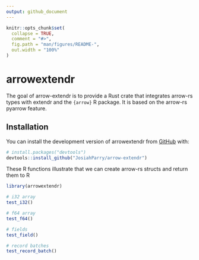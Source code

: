 ```yaml
---
output: github_document
---
```


<!-- README.md is generated from README.Rmd. Please edit that file -->

```r
knitr::opts_chunk$set(
  collapse = TRUE,
  comment = "#>",
  fig.path = "man/figures/README-",
  out.width = "100%"
)
```

# arrowextendr

<!-- badges: start -->
<!-- badges: end -->

The goal of arrow-extendr is to provide a Rust crate that integrates arrow-rs types with extendr and the `{arrow}` R package. It is based on the arrow-rs pyarrow feature. 

## Installation

You can install the development version of arrowextendr from [GitHub](https://github.com/) with:

``` r
# install.packages("devtools")
devtools::install_github("JosiahParry/arrow-extendr")
```

These R functions illustrate that we can create arrow-rs structs and return them to R

```r
library(arrowextendr)

# i32 array
test_i32()

# f64 array
test_f64()

# fields
test_field()

# record batches
test_record_batch()
```

